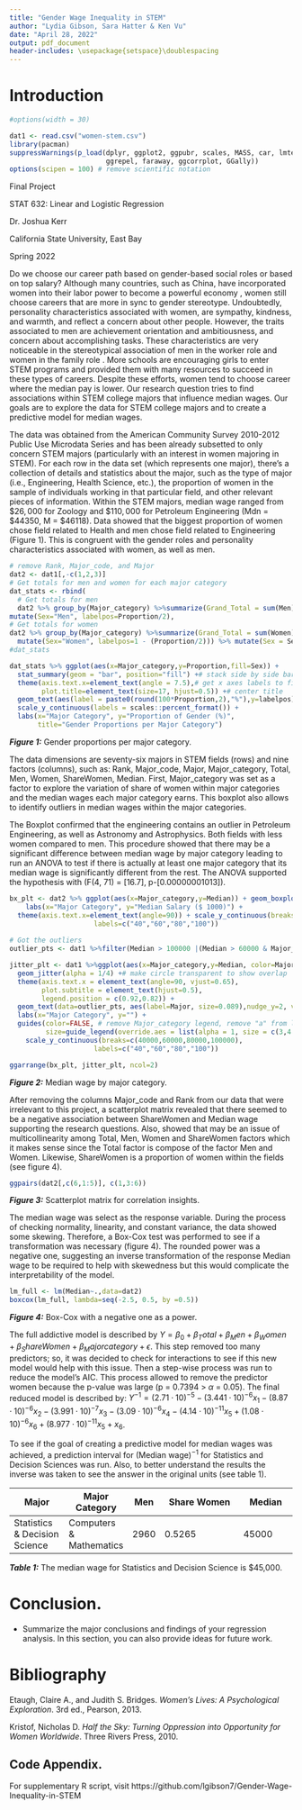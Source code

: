 ```yaml
---
title: "Gender Wage Inequality in STEM"
author: "Lydia Gibson, Sara Hatter & Ken Vu"
date: "April 28, 2022"
output: pdf_document
header-includes: \usepackage{setspace}\doublespacing
---
```

# Introduction
```r
#options(width = 30)
```

```r
dat1 <- read.csv("women-stem.csv")
library(pacman)
suppressWarnings(p_load(dplyr, ggplot2, ggpubr, scales, MASS, car, lmtest, 
                        ggrepel, faraway, ggcorrplot, GGally))
options(scipen = 100) # remove scientific notation
```


Final Project

STAT 632: Linear and Logistic Regression

Dr. Joshua Kerr

California State University, East Bay

Spring 2022


\break

\setlength\parindent{24pt} Do we choose our career path based on gender-based social roles or based on top salary? Although many countries, such as China, have incorporated women into their labor power to become a powerful economy , women still choose careers that are more in sync to gender stereotype. Undoubtedly, personality characteristics associated with women, are sympathy, kindness, and warmth, and reflect a concern about other people. However, the traits associated to men are achievement orientation and ambitiousness, and concern about accomplishing tasks. These characteristics are very noticeable in the stereotypical association of men in the worker role and women in the family role . More schools are encouraging girls to enter STEM programs and provided them with many resources to succeed in these types of careers. Despite these efforts, women tend to choose career where the median pay is lower. Our research question tries to find associations within STEM college majors that influence median wages. Our goals are to explore the data for STEM college majors and to create a predictive model for median wages.


\setlength\parindent{24pt} The data was obtained from the American Community Survey 2010-2012 Public Use Microdata Series and has been already subsetted to only concern STEM majors (particularly with an interest in women majoring in STEM). For each row in the data set (which represents one major), there’s a collection of details and statistics about the major, such as the type of major (i.e., Engineering, Health Science, etc.), the proportion of women in the sample of individuals working in that particular field, and other relevant pieces of information. Within the STEM majors, median wage ranged from $\$26,000$ for Zoology and $\$110,000$ for Petroleum Engineering (Mdn = $\$44350$, M = $\$46118$).  Data showed that the biggest proportion of women chose field related to Health and men chose field related to Engineering (Figure 1). This is congruent with the gender roles and personality characteristics associated with women, as well as men. 

```r

# remove Rank, Major_code, and Major
dat2 <- dat1[,-c(1,2,3)] 
# Get totals for men and women for each major category
dat_stats <- rbind(
  # Get totals for men
  dat2 %>% group_by(Major_category) %>%summarize(Grand_Total = sum(Men), Proportion=Grand_Total/sum(Total)) %>%
mutate(Sex="Men", labelpos=Proportion/2),
# Get totals for women
dat2 %>% group_by(Major_category) %>%summarize(Grand_Total = sum(Women), Proportion=Grand_Total/sum(Total)) %>%
  mutate(Sex="Women", labelpos=1 - (Proportion/2))) %>% mutate(Sex = Sex %>% factor(levels=c("Women","Men")))
#dat_stats

dat_stats %>% ggplot(aes(x=Major_category,y=Proportion,fill=Sex)) +
  stat_summary(geom = "bar", position="fill") +# stack side by side bars
  theme(axis.text.x=element_text(angle = 7.5),# get x axes labels to fit
        plot.title=element_text(size=17, hjust=0.5)) +# center title
  geom_text(aes(label = paste0(round(100*Proportion,2),"%"),y=labelpos),size = 3,) +
  scale_y_continuous(labels = scales::percent_format()) +
  labs(x="Major Category", y="Proportion of Gender (%)",
       title="Gender Proportions per Major Category")
```

***Figure 1:*** Gender proportions per major category.

\setlength\parindent{24pt} The data dimensions are seventy-six majors in STEM fields (rows) and nine factors (columns), such as: Rank, Major_code, Major, Major_category, Total, Men, Women, ShareWomen, Median. First, Major_category was set as a factor to explore the variation of share of women within major categories and the median wages each major category earns. This boxplot also allows to identify outliers in median wages within the major categories. 


\setlength\parindent{24pt} The Boxplot confirmed that the engineering contains an outlier in Petroleum Engineering, as well as Astronomy and Astrophysics. Both fields with less women compared to men. This procedure showed that there may be a significant difference between median wage by major category leading to run an ANOVA to test if there is actually at least one major category that its median wage is significantly different from the rest. The ANOVA supported the hypothesis with (F(4, 71) = [16.7], p-[0.00000001013]). 


```r

bx_plt <- dat2 %>% ggplot(aes(x=Major_category,y=Median)) + geom_boxplot() +
    labs(x="Major Category", y="Median Salary ($ 1000)") + 
  theme(axis.text.x=element_text(angle=90)) + scale_y_continuous(breaks=c(40000,60000,80000,100000),
                     labels=c("40","60","80","100"))
  
# Got the outliers
outlier_pts <- dat1 %>%filter(Median > 100000 |(Median > 60000 & Major_category == "Physical Sciences"))

jitter_plt <- dat1 %>%ggplot(aes(x=Major_category,y=Median, color=Major_category, size=ShareWomen)) +
  geom_jitter(alpha = 1/4) +# make circle transparent to show overlap
  theme(axis.text.x = element_text(angle=90, vjust=0.65),
        plot.subtitle = element_text(hjust=0.5),
        legend.position = c(0.92,0.82)) +
  geom_text(data=outlier_pts, aes(label=Major, size=0.089),nudge_y=2, vjust=-1.6, hjust=0.7) + # label outliers
  labs(x="Major Category", y="") +
  guides(color=FALSE, # remove Major_category legend, remove "a" from legend
         size=guide_legend(override.aes = list(alpha = 1, size = c(3,4.5,5.8)))) +
    scale_y_continuous(breaks=c(40000,60000,80000,100000),
                     labels=c("40","60","80","100"))

ggarrange(bx_plt, jitter_plt, ncol=2)
```
***Figure 2:*** Median wage by major category.


\setlength\parindent{24pt} After removing the columns Major_code and Rank from our data that were irrelevant to this project, a scatterplot matrix revealed that there seemed to be a negative association between ShareWomen and Median wage supporting the research questions. Also, showed that may be an issue of multicollinearity among Total, Men, Women and ShareWomen factors which it makes sense since the Total factor is compose of the factor Men and Women. Likewise, ShareWomen is a proportion of women within the fields (see figure 4).

```r
ggpairs(dat2[,c(6,1:5)], c(1,3:6))


```

***Figure 3:*** Scatterplot matrix for correlation insights.


\setlength\parindent{24pt} The median wage was select as the response variable.  During the process of checking normality, linearity, and constant variance, the data showed some skewing. Therefore, a Box-Cox test was performed to see if a transformation was necessary (figure 4). The rounded power was a negative one, suggesting an inverse transformation of the response Median wage to be required to help with skewedness but this would complicate the interpretability of the model.

```r
lm_full <- lm(Median~.,data=dat2)
boxcox(lm_full, lambda=seq(-2.5, 0.5, by =0.5))
```

***Figure 4:*** Box-Cox with a negative one as a power.


\setlength\parindent{24pt} The full addictive model is described by $Y= \beta_0 + \beta_Total + \beta_Men + \beta_Women + \beta_ShareWomen + \beta_Majorcategory + \epsilon$. This step removed too many predictors; so, it was decided to check for interactions to see if this new model would help with this issue. Then a step-wise process was run to reduce the model’s AIC. This process allowed to remove the predictor women because the p-value was large (p = 0.7394 > $\alpha$ = 0.05). The final reduced model is described by: $Y^{-1}= (2.71 \cdot 10)^{-5} - (3.441 \cdot 10)^{-6} x_1 - (8.87 \cdot 10)^{-6} x_2 - (3.991 \cdot 10)^{-7} x_3 - (3.09 \cdot 10)^{-6} x_4 - (4.14 \cdot 10)^{-11} x_5 + (1.08 \cdot 10)^{-6} x_6 + (8.977 \cdot 10)^{-11} x_5 + x_6$.


\setlength\parindent{24pt} To see if the goal of creating a predictive model for median wages was achieved, a prediction interval for (Median wage)$^{-1}$ for Statistics and Decision Sciences was run. Also, to better understand the results the inverse was taken to see the answer in the original units (see table 1).


|**Major**       |**Major Category**|**Men**|**Share Women**| **Median**|
|-------|-------|---|-----------|-------|
|Statistics & Decision Science|Computers & Mathematics|2960|0.5265|45000|

***Table 1:*** The median wage for Statistics and Decision Science is $45,000.


\setlength\parindent{24pt} 

# Conclusion. 

* Summarize the major conclusions and findings of your regression analysis. In this section, you can also provide ideas for future work.

\break

# Bibliography


\setlength\parindent{24pt} Etaugh, Claire A., and Judith S. Bridges. *Women's Lives: A   Psychological Exploration*. 3rd ed., Pearson, 2013. 

Kristof, Nicholas D. *Half the Sky: Turning Oppression into Opportunity for Women Worldwide*. Three Rivers Press, 2010. 


## Code Appendix. 

For supplementary R script, visit https://github.com/lgibson7/Gender-Wage-Inequality-in-STEM